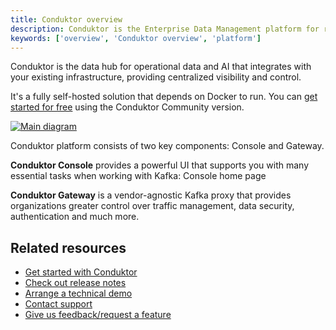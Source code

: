 ```yaml
---
title: Conduktor overview
description: Conduktor is the Enterprise Data Management platform for real-time data streaming
keywords: ['overview', 'Conduktor overview', 'platform']
---
```


Conduktor is the data hub for operational data and AI that integrates with your existing infrastructure, providing centralized visibility and control.

It's a fully self-hosted solution that depends on Docker to run. You can [get started for free](https://www.conduktor.io/get-started) using the Conduktor Community version.

<a href="https://framerusercontent.com/images/meFtLvvuqKtvLTZJuKgIV8xMI.png" target="_blank" rel="noopener">
  <img src="https://framerusercontent.com/images/meFtLvvuqKtvLTZJuKgIV8xMI.png" alt="Main diagram" style={{maxWidth: '100%'}} style={{paddingTop: '10px'}} />
</a>

Conduktor platform consists of two key components: Console and Gateway.

**Conduktor Console** provides a powerful UI that supports you with many essential tasks when working with Kafka:
Console home page

**Conduktor Gateway** is a vendor-agnostic Kafka proxy that provides organizations greater control over traffic management, data security, authentication and much more.

## Related resources

- [Get started with Conduktor](guide/get-started)
- [Check out release notes](https://conduktor.io/changelog)
- [Arrange a technical demo](https://www.conduktor.io/contact/demo)
- [Contact support](https://www.conduktor.io/contact/support)
- [Give us feedback/request a feature](https://conduktor.io/roadmap)
